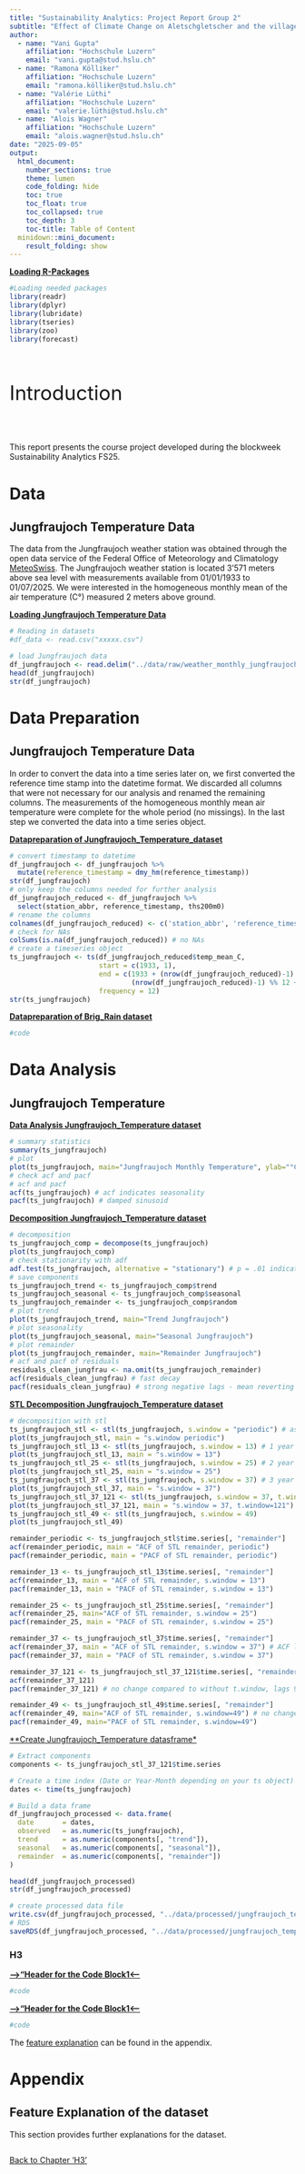```yaml
---
title: "Sustainability Analytics: Project Report Group 2"
subtitle: "Effect of Climate Change on Aletschgletscher and the village of Brig"
author:
  - name: "Vani Gupta"
    affiliation: "Hochschule Luzern"
    email: "vani.gupta@stud.hslu.ch"
  - name: "Ramona Kölliker"
    affiliation: "Hochschule Luzern"
    email: "ramona.kölliker@stud.hslu.ch"
  - name: "Valérie Lüthi"
    affiliation: "Hochschule Luzern"
    email: "valerie.lüthi@stud.hslu.ch"
  - name: "Alois Wagner"
    affiliation: "Hochschule Luzern"
    email: "alois.wagner@stud.hslu.ch"
date: "2025-09-05"
output:
  html_document:
    number_sections: true
    theme: lumen
    code_folding: hide
    toc: true
    toc_float: true
    toc_collapsed: true
    toc_depth: 3
    toc-title: Table of Content
  minidown::mini_document:
    result_folding: show
---
```


<u>**Loading R-Packages**</u>

```r
#Loading needed packages
library(readr)
library(dplyr)
library(lubridate)
library(tseries)
library(zoo)
library(forecast)
```

<br><p style="font-size: 35px;"> Introduction </p><br>

This report presents the course project developed during the blockweek Sustainability Analytics FS25.

# Data

## Jungfraujoch Temperature Data

The data from the Jungfraujoch weather station was obtained through the open data service of the Federal Office of Meteorology and Climatology [MeteoSwiss](https://www.meteoswiss.admin.ch/services-and-publications/service/open-data.html). The Jungfraujoch weather station is located 3'571 meters above sea level with measurements available from 01/01/1933 to 01/07/2025. We were interested in the homogeneous monthly mean of the air temperature (C°) measured 2 meters above ground.

<u>**Loading Jungfraujoch Temperature Data**</u>

```r
# Reading in datasets
#df_data <- read.csv("xxxxx.csv")

# load Jungfraujoch data
df_jungfraujoch <- read.delim("../data/raw/weather_monthly_jungfraujoch.csv", header=TRUE, sep = ";")
head(df_jungfraujoch)
str(df_jungfraujoch)
```

# Data Preparation

## Jungfraujoch Temperature Data

In order to convert the data into a time series later on, we first converted the reference time stamp into the datetime format. We discarded all columns that were not necessary for our analysis and renamed the remaining columns. The measurements of the homogeneous monthly mean air temperature were complete for the whole period (no missings). In the last step we converted the data into a time series object.

<u>**Datapreparation of Jungfraujoch_Temperature_dataset**</u>
```r
# convert timestamp to datetime
df_jungfraujoch <- df_jungfraujoch %>%
  mutate(reference_timestamp = dmy_hm(reference_timestamp))
str(df_jungfraujoch)
# only keep the columns needed for further analysis
df_jungfraujoch_reduced <- df_jungfraujoch %>% 
  select(station_abbr, reference_timestamp, ths200m0)
# rename the columns
colnames(df_jungfraujoch_reduced) <- c('station_abbr', 'reference_timestamp', 'temp_mean_C')
# check for NAs
colSums(is.na(df_jungfraujoch_reduced)) # no NAs
# create a timeseries object
ts_jungfraujoch <- ts(df_jungfraujoch_reduced$temp_mean_C,
                      start = c(1933, 1),
                      end = c(1933 + (nrow(df_jungfraujoch_reduced)-1) %/% 12,
                              (nrow(df_jungfraujoch_reduced)-1) %% 12 + 1),
                      frequency = 12)
str(ts_jungfraujoch)
```

<u>**Datapreparation of Brig_Rain dataset**</u>
```r
#code
```


# Data Analysis

## Jungfraujoch Temperature
<u>**Data Analysis Jungfraujoch_Temperature dataset**</u>
```r
# summary statistics
summary(ts_jungfraujoch)
# plot
plot(ts_jungfraujoch, main="Jungfraujoch Monthly Temperature", ylab="°C")
# check acf and pacf
# acf and pacf
acf(ts_jungfraujoch) # acf indicates seasonality
pacf(ts_jungfraujoch) # damped sinusoid
```
<u>**Decomposition Jungfraujoch_Temperature dataset**</u>
```r
# decomposition
ts_jungfraujoch_comp = decompose(ts_jungfraujoch)
plot(ts_jungfraujoch_comp)
# check stationarity with adf
adf.test(ts_jungfraujoch, alternative = "stationary") # p = .01 indicates stationarity
# save components
ts_jungfraujoch_trend <- ts_jungfraujoch_comp$trend
ts_jungfraujoch_seasonal <- ts_jungfraujoch_comp$seasonal
ts_jungfraujoch_remainder <- ts_jungfraujoch_comp$random
# plot trend
plot(ts_jungfraujoch_trend, main="Trend Jungfraujoch")
# plot seasonality
plot(ts_jungfraujoch_seasonal, main="Seasonal Jungfraujoch")
# plot remainder
plot(ts_jungfraujoch_remainder, main="Remainder Jungfraujoch")
# acf and pacf of residuals
residuals_clean_jungfrau <- na.omit(ts_jungfraujoch_remainder)
acf(residuals_clean_jungfrau) # fast decay
pacf(residuals_clean_jungfrau) # strong negative lags - mean reverting behavior?, cyclicity
```
<u>**STL Decomposition Jungfraujoch_Temperature dataset**</u>
```r
# decomposition with stl
ts_jungfraujoch_stl <- stl(ts_jungfraujoch, s.window = "periodic") # assumes strong, stable seasonality
plot(ts_jungfraujoch_stl, main = "s.window periodic")
ts_jungfraujoch_stl_13 <- stl(ts_jungfraujoch, s.window = 13) # 1 year smooth
plot(ts_jungfraujoch_stl_13, main = "s.window = 13")
ts_jungfraujoch_stl_25 <- stl(ts_jungfraujoch, s.window = 25) # 2 year smooth
plot(ts_jungfraujoch_stl_25, main = "s.window = 25")
ts_jungfraujoch_stl_37 <- stl(ts_jungfraujoch, s.window = 37) # 3 year smooth
plot(ts_jungfraujoch_stl_37, main = "s.window = 37")
ts_jungfraujoch_stl_37_121 <- stl(ts_jungfraujoch, s.window = 37, t.window=121) # 3 year smooth
plot(ts_jungfraujoch_stl_37_121, main = "s.window = 37, t.window=121")
ts_jungfraujoch_stl_49 <- stl(ts_jungfraujoch, s.window = 49)
plot(ts_jungfraujoch_stl_49)

remainder_periodic <- ts_jungfraujoch_stl$time.series[, "remainder"]
acf(remainder_periodic, main = "ACF of STL remainder, periodic")
pacf(remainder_periodic, main = "PACF of STL remainder, periodic")

remainder_13 <- ts_jungfraujoch_stl_13$time.series[, "remainder"]
acf(remainder_13, main = "ACF of STL remainder, s.window = 13")
pacf(remainder_13, main = "PACF of STL remainder, s.window = 13")

remainder_25 <- ts_jungfraujoch_stl_25$time.series[, "remainder"]
acf(remainder_25, main="ACF of STL remainder, s.window = 25")
pacf(remainder_25, main = "PACF of STL remainder, s.window = 25")

remainder_37 <- ts_jungfraujoch_stl_37$time.series[, "remainder"]
acf(remainder_37, main = "ACF of STL remainder, s.window = 37") # ACF lags 2 and 5 persist
pacf(remainder_37, main = "PACF of STL remainder, s.window = 37")

remainder_37_121 <- ts_jungfraujoch_stl_37_121$time.series[, "remainder"]
acf(remainder_37_121)
pacf(remainder_37_121) # no change compared to without t.window, lags 9,12 and 22 are negative, maybe some seasonality left?

remainder_49 <- ts_jungfraujoch_stl_49$time.series[, "remainder"]
acf(remainder_49, main="ACF of STL remainder, s.window=49") # no change compared to 37 window
pacf(remainder_49, main="PACF of STL remainder, s.window=49")
```
<u>**Create Jungfraujoch_Temperature datasframe*</u>
```r
# Extract components
components <- ts_jungfraujoch_stl_37_121$time.series

# Create a time index (Date or Year-Month depending on your ts object)
dates <- time(ts_jungfraujoch)

# Build a data frame
df_jungfraujoch_processed <- data.frame(
  date       = dates,
  observed   = as.numeric(ts_jungfraujoch),
  trend      = as.numeric(components[, "trend"]),
  seasonal   = as.numeric(components[, "seasonal"]),
  remainder  = as.numeric(components[, "remainder"])
)

head(df_jungfraujoch_processed)
str(df_jungfraujoch_processed)

# create processed data file
write.csv(df_jungfraujoch_processed, "../data/processed/jungfraujoch_temperature.csv", row.names = FALSE)
# RDS
saveRDS(df_jungfraujoch_processed, "../data/processed/jungfraujoch_temperature.rds")
```
### H3 {#chapter-with-features}

<u>**----->"Header for the Code Block1<------**</u>
```r
#code
```
<u>**----->"Header for the Code Block1<------**</u>
```r
#code
```

The [feature explanation](#Table_feature_exp) can be found in the appendix.






# Appendix

## Feature Explanation of the dataset {#Table_feature_exp}

This section provides further explanations for the dataset.

```r

```

[Back to Chapter 'H3'](#chapter-with-features)
